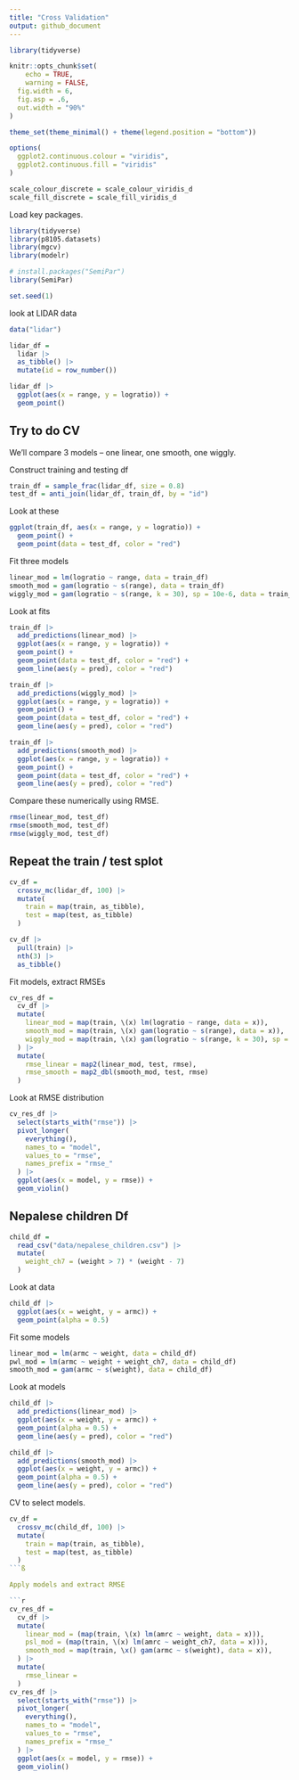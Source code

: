 ```yaml
---
title: "Cross Validation"
output: github_document
---
```


```r
library(tidyverse)

knitr::opts_chunk$set(
	echo = TRUE,
	warning = FALSE,
  fig.width = 6,
  fig.asp = .6,
  out.width = "90%"
)

theme_set(theme_minimal() + theme(legend.position = "bottom"))

options(
  ggplot2.continuous.colour = "viridis",
  ggplot2.continuous.fill = "viridis"
)

scale_colour_discrete = scale_colour_viridis_d
scale_fill_discrete = scale_fill_viridis_d
```

Load key packages.

```r
library(tidyverse)
library(p8105.datasets)
library(mgcv)
library(modelr) 

# install.packages("SemiPar") 
library(SemiPar)

set.seed(1)
```

look at LIDAR data

```r
data("lidar")

lidar_df = 
  lidar |>
  as_tibble() |>
  mutate(id = row_number())
```

```r
lidar_df |>
  ggplot(aes(x = range, y = logratio)) +
  geom_point() 
```


## Try to do CV 

We'll compare 3 models -- one linear, one smooth, one wiggly. 

Construct training and testing df

```r
train_df = sample_frac(lidar_df, size = 0.8) 
test_df = anti_join(lidar_df, train_df, by = "id") 
```

Look at these

```r
ggplot(train_df, aes(x = range, y = logratio)) + 
  geom_point() + 
  geom_point(data = test_df, color = "red")
```


Fit three models 

```r
linear_mod = lm(logratio ~ range, data = train_df)
smooth_mod = gam(logratio ~ s(range), data = train_df)
wiggly_mod = gam(logratio ~ s(range, k = 30), sp = 10e-6, data = train_df)
```

Look at fits 

```r
train_df |>
  add_predictions(linear_mod) |>
  ggplot(aes(x = range, y = logratio)) +
  geom_point() + 
  geom_point(data = test_df, color = "red") + 
  geom_line(aes(y = pred), color = "red")
```

```r
train_df |>
  add_predictions(wiggly_mod) |>
  ggplot(aes(x = range, y = logratio)) +
  geom_point() + 
  geom_point(data = test_df, color = "red") + 
  geom_line(aes(y = pred), color = "red")
```

```r
train_df |>
  add_predictions(smooth_mod) |>
  ggplot(aes(x = range, y = logratio)) +
  geom_point() + 
  geom_point(data = test_df, color = "red") + 
  geom_line(aes(y = pred), color = "red")
```


Compare these numerically using RMSE. 

```r
rmse(linear_mod, test_df) 
rmse(smooth_mod, test_df) 
rmse(wiggly_mod, test_df) 
```

## Repeat the train / test splot 

```r
cv_df = 
  crossv_mc(lidar_df, 100) |>
  mutate(
    train = map(train, as_tibble),
    test = map(test, as_tibble)
  )
```


```r
cv_df |>
  pull(train) |>
  nth(3) |>
  as_tibble()
```


Fit models, extract RMSEs 

```r
cv_res_df = 
  cv_df |>
  mutate(
    linear_mod = map(train, \(x) lm(logratio ~ range, data = x)),
    smooth_mod = map(train, \(x) gam(logratio ~ s(range), data = x)),
    wiggly_mod = map(train, \(x) gam(logratio ~ s(range, k = 30), sp = 10e-6, data = x))
  ) |>
  mutate(
    rmse_linear = map2(linear_mod, test, rmse),
    rmse_smooth = map2_dbl(smooth_mod, test, rmse) 
  )
```

Look at RMSE distribution 

```r
cv_res_df |>
  select(starts_with("rmse")) |>
  pivot_longer( 
    everything(),
    names_to = "model", 
    values_to = "rmse",
    names_prefix = "rmse_"
  ) |>
  ggplot(aes(x = model, y = rmse)) +
  geom_violin()
```


## Nepalese children Df

```r
child_df = 
  read_csv("data/nepalese_children.csv") |>
  mutate( 
    weight_ch7 = (weight > 7) * (weight - 7) 
  )
```

Look at data

```r
child_df |>
  ggplot(aes(x = weight, y = armc)) + 
  geom_point(alpha = 0.5) 
```

Fit some models 

```r
linear_mod = lm(armc ~ weight, data = child_df)
pwl_mod = lm(armc ~ weight + weight_ch7, data = child_df) 
smooth_mod = gam(armc ~ s(weight), data = child_df)
```

Look at models 

```r
child_df |>
  add_predictions(linear_mod) |>
  ggplot(aes(x = weight, y = armc)) +
  geom_point(alpha = 0.5) + 
  geom_line(aes(y = pred), color = "red")
```

```r
child_df |>
  add_predictions(smooth_mod) |>
  ggplot(aes(x = weight, y = armc)) +
  geom_point(alpha = 0.5) + 
  geom_line(aes(y = pred), color = "red")
```

CV to select models. 

```r
cv_df = 
  crossv_mc(child_df, 100) |>
  mutate(
    train = map(train, as_tibble), 
    test = map(test, as_tibble)
  )
```ß

Apply models and extract RMSE 

```r
cv_res_df = 
  cv_df |>
  mutate(
    linear_mod = (map(train, \(x) lm(amrc ~ weight, data = x))),
    psl_mod = (map(train, \(x) lm(amrc ~ weight_ch7, data = x))),
    smooth_mod = map(train, \x() gam(armc ~ s(weight), data = x)), 
  ) |>
  mutate(
    rmse_linear = 
  )
cv_res_df |>
  select(starts_with("rmse")) |>
  pivot_longer( 
    everything(),
    names_to = "model", 
    values_to = "rmse",
    names_prefix = "rmse_"
  ) |>
  ggplot(aes(x = model, y = rmse)) +
  geom_violin()
```


